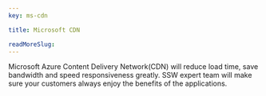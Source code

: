 ```yaml
---
key: ms-cdn

title: Microsoft CDN

readMoreSlug:
---
```


Microsoft Azure Content Delivery Network(CDN) will reduce load time, save bandwidth and speed responsiveness greatly. SSW expert team will make sure your customers always enjoy the benefits of the applications.
